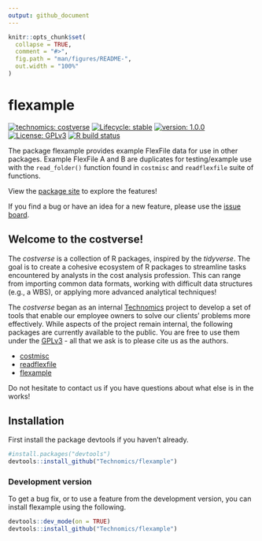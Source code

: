```yaml
---
output: github_document
---
```


<!-- README.md is generated from README.Rmd. Please edit that file -->

```r
knitr::opts_chunk$set(
  collapse = TRUE,
  comment = "#>",
  fig.path = "man/figures/README-",
  out.width = "100%"
)
```

# flexample

<!-- badges: start -->
[![technomics: costverse](https://img.shields.io/badge/technomics-costverse-EAC435.svg)](https://github.com/technomics)
[![Lifecycle: stable](https://img.shields.io/badge/lifecycle-stable-brightgreen.svg)](https://www.tidyverse.org/lifecycle/#stable)
[![version: 1.0.0](https://img.shields.io/badge/version-1.0.0-blue.svg)]()
[![License: GPLv3](https://img.shields.io/badge/License-GPLv3-blue.svg)](https://opensource.org/licenses/GPL-3.0)
[![R build status](https://github.com/Technomics/flexample/workflows/R-CMD-check/badge.svg)](https://github.com/Technomics/flexample/actions)
<!-- badges: end -->

The package flexample provides example FlexFile data for use in other packages. Example FlexFile A and B are duplicates for testing/example use with the `read_folder()` function found in `costmisc` and `readflexfile` suite of functions.

View the [package site](https://technomics.github.com/flexample) to
explore the features\!

If you find a bug or have an idea for a new feature, please use the
[issue board](https://github.com/Technomics/flexample/issues).

## Welcome to the costverse\!

The *costverse* is a collection of R packages, inspired by the
*tidyverse*. The goal is to create a cohesive ecosystem of R packages to
streamline tasks encountered by analysts in the cost analysis
profession. This can range from importing common data formats, working
with difficult data structures (e.g., a WBS), or applying more advanced
analytical techniques\!

The *costverse* began as an internal
[Technomics](https://www.technomics.net/) project to develop a set of
tools that enable our employee owners to solve our clients’ problems
more effectively. While aspects of the project remain internal, the
following packages are currently available to the public. You are free
to use them under the
[GPLv3](https://www.gnu.org/licenses/gpl-3.0.en.html) - all that we ask
is to please cite us as the authors.

  - [costmisc](https://github.com/Technomics/costmisc/)
  - [readflexfile](https://github.com/Technomics/readflexfile/)
  - [flexample](https://github.com/Technomics/flexample/)

Do not hesitate to contact us if you have questions about what else is
in the works\!

## Installation

First install the package devtools if you haven't already.

```r
#install.packages("devtools")
devtools::install_github("Technomics/flexample")

```

### Development version

To get a bug fix, or to use a feature from the development version, you can install flexample using the following. 

```r
devtools::dev_mode(on = TRUE)
devtools::install_github("Technomics/flexample")
```
